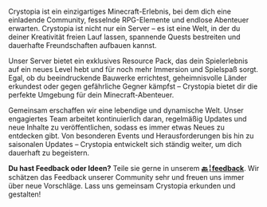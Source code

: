 <TagLinks tag="what-is-crystopia" title="Was ist Crystopia?" type="text-5xl" />
<br />
Crystopia ist ein einzigartiges Minecraft-Erlebnis, bei dem dich eine einladende Community, fesselnde RPG-Elemente und endlose Abenteuer erwarten. Crystopia ist nicht nur ein Server – es ist eine Welt, in der du deiner Kreativität freien Lauf lassen, spannende Quests bestreiten und dauerhafte Freundschaften aufbauen kannst.

Unser Server bietet ein exklusives Resource Pack, das dein Spielerlebnis auf ein neues Level hebt und für noch mehr Immersion und Spielspaß sorgt. Egal, ob du beeindruckende Bauwerke errichtest, geheimnisvolle Länder erkundest oder gegen gefährliche Gegner kämpfst – Crystopia bietet dir die perfekte Umgebung für dein Minecraft-Abenteuer.

Gemeinsam erschaffen wir eine lebendige und dynamische Welt. Unser engagiertes Team arbeitet kontinuierlich daran, regelmäßig Updates und neue Inhalte zu veröffentlichen, sodass es immer etwas Neues zu entdecken gibt. Von besonderen Events und Herausforderungen bis hin zu saisonalen Updates – Crystopia entwickelt sich ständig weiter, um dich dauerhaft zu begeistern.

**Du hast Feedback oder Ideen?** Teile sie gerne in unserem **[⁠🔙╎feedback](https://discord.com/invite/zgZBWY3p2m)**. Wir schätzen das Feedback unserer Community sehr und freuen uns immer über neue Vorschläge. Lass uns gemeinsam Crystopia erkunden und gestalten!
